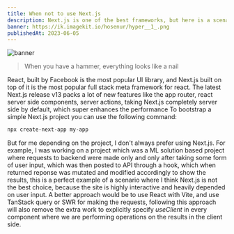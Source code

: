 ```yaml
---
title: When not to use Next.js
description: Next.js is one of the best frameworks, but here is a scenario where you should not use it.
banner: https://ik.imagekit.io/hosenur/hyper__1_.png
publishedAt: 2023-06-05
---
```


![banner](https://ik.imagekit.io/hosenur/IO/when_not_to_use.png?updatedAt=1686776249833)
> When you have a hammer, everything looks like a nail

React, built by Facebook is the most popular UI library, and Next.js built on top of it is the most popular full stack meta framework for react. The latest Next.js release v13 packs a lot of new features like the app router, react server side components, server actions, taking Next.js completely server side by default, which super enhances the performance
To bootstrap a simple Next.js project you can use the following command:

```bash
npx create-next-app my-app
```
But for me depending on the project, I don't always prefer using Next.js. For example, I was working on a project which was a ML solution based project where requests to backend were made only and only after taking some form of user input, which was then posted to API through a hook, which when returned reponse was mutated and modified accordingly to show the results, this is a perfect example of a scenario where I think Next.js is not the best choice, because the site is highly interactive and heavily depended on user input. A better approach would be to use React with Vite, and use TanStack query or SWR for making the requests, following this approach will also remove the extra work to explicitly specify *useClient* in every component where we are performing operations on the results in the client side.
